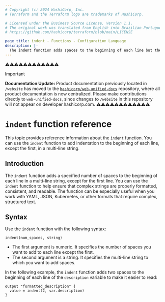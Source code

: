```yaml
---
# Copyright (c) 2024 HashiCorp, Inc.
# Terraform and the Terraform logo are trademarks of HashiCorp.

# Licensed under the Business Source License, Version 1.1.
# The original work was translated from English into Brazilian Portuguese.
# https://github.com/hashicorp/terraform/blob/main/LICENSE

page_title: indent - Functions - Configuration Language
description: |-
  The indent function adds spaces to the beginning of each line but the first in a multi-line string.
---
```


⚠️⚠️⚠️⚠️⚠️⚠️⚠️⚠️⚠️⚠️⚠️⚠️
> [!IMPORTANT]
> **Documentation Update:** Product documentation previously located in `/website` has moved to the [`hashicorp/web-unified-docs`](https://github.com/hashicorp/web-unified-docs) repository, where all product documentation is now centralized. Please make contributions directly to `web-unified-docs`, since changes to `/website` in this repository will not appear on developer.hashicorp.com.
⚠️⚠️⚠️⚠️⚠️⚠️⚠️⚠️⚠️⚠️⚠️⚠️


# `indent` function reference

This topic provides reference information about the `indent` function.
You can use the `indent` function to add indentation to the beginning of each line, except the first, in a multi-line string.

## Introduction

The `indent` function adds a specified number of spaces to the beginning of each line in a multi-line string, except for the first line.
You can use the `indent` function to help ensure that complex strings are properly formatted, consistent, and readable.
The function can be especially useful when you work with YAML, JSON, Kubernetes, or other formats that require complex, structured text.

## Syntax

Use the `indent` function with the following syntax:

```hcl
indent(num_spaces, string)
```

- The first argument is numeric. It specifies the number of spaces you want to add to each line except the first.
- The second argument is a string. It specifies the multi-line string to which you want to add spaces.

In the following example, the `indent` function adds two spaces to the beginning of each line of the `description` variable to make it easier to read:

```hcl
output "formatted_description" {
  value = indent(2, var.description)
}
```
